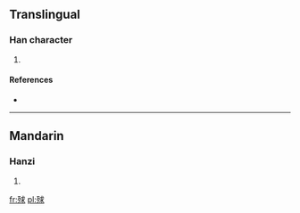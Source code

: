 ==Translingual==

===Han character===
{{Han char|rn=78|rad=歹|as=07|sn=11|four=1323<sub>2</sub>|canj=一弓戈十水 (MNIJE)}}

# {{defn|Han|sort=歹07}}

====References====
* {{Han ref|kx=0581.050|dkj=16472|dj=0973.150|hdz=21387.090|uh=6B8F|ud=27535|bh=D5DB|bd=54747}}

----

==Mandarin==

===Hanzi===
{{cmn-hanzi|pin=[[qiù]] ([[qiu4]])|wg=ch'iu<sup>4</sup>}}

# {{defn|lang=cmn|sort=歹07}}

[[fr:殏]]
[[pl:殏]]